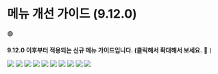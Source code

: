 

# 메뉴 개선 가이드 (9.12.0)

🟣

**9.12.0 이후부터 적용되는 신규 메뉴 가이드입니다. (클릭해서 확대해서 보세요.** 🔎 )

![](././menu-improvement-guide-9120-image-1.png)
![](././menu-improvement-guide-9120-image-2.png)
![](././menu-improvement-guide-9120-image-3.png)
![](././menu-improvement-guide-9120-image-4.png)
![](././menu-improvement-guide-9120-image-5.png)
![](././menu-improvement-guide-9120-image-6.png)
![](././menu-improvement-guide-9120-image-7.png)
![](././menu-improvement-guide-9120-image-8.png)
![](././menu-improvement-guide-9120-image-9.png)
![](././menu-improvement-guide-9120-image-10.png)

